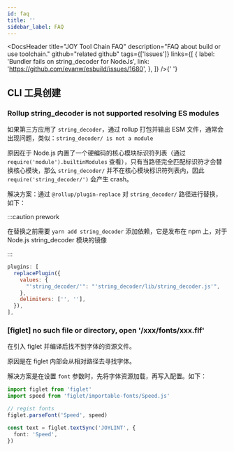 ```yaml
---
id: faq
title: ''
sidebar_label: FAQ
---
```



<DocsHeader
  title="JOY Tool Chain FAQ"
  description="FAQ about build or use toolchain."
  github="related github"
  tags={['Issues']}
  links={[
    {
      label: 'Bundler fails on string_decoder for NodeJs',
      link: 'https://github.com/evanw/esbuild/issues/1680',
    },
  ]}
/>{' '}

## CLI 工具创建

### Rollup string_decoder is not supported resolving ES modules

如果第三方应用了 `string_decoder`，通过 rollup 打包并输出 ESM 文件，通常会出现问题，类似：`string_decoder/ is not a module`

原因在于 Node.js 内置了一个硬编码的核心模块标识符列表（通过 `require('module').builtinModules` 查看），只有当路径完全匹配标识符才会替换核心模块，那么 `string_decoder/` 并不在核心模块标识符列表内，因此 `require('string_decoder/')` 会产生 crash。

解决方案：通过 `@rollup/plugin-replace` 对 `string_decoder/` 路径进行替换，如下：

:::caution prework

在替换之前需要 `yarn add string_decoder` 添加依赖，它是发布在 npm 上，对于 Node.js string_decoder 模块的镜像

:::

```js
plugins: [
  replacePlugin({
    values: {
      "'string_decoder/'": "'string_decoder/lib/string_decoder.js'",
    },
    delimiters: ['', ''],
  }),
],
```

### [figlet] no such file or directory, open '/xxx/fonts/xxx.flf'

在引入 figlet 并编译后找不到字体的资源文件。

原因是在 figlet 内部会从相对路径去寻找字体。

解决方案是在设置 `font` 参数时，先将字体资源加载，再写入配置。如下：

```ts
import figlet from 'figlet'
import speed from 'figlet/importable-fonts/Speed.js'

// regist fonts
figlet.parseFont('Speed', speed)

const text = figlet.textSync('JOYLINT', {
  font: 'Speed',
})
```
